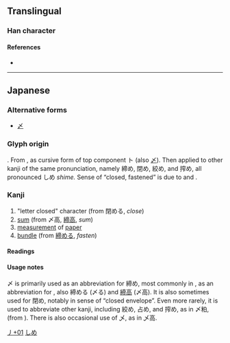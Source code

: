 {{also|メ}}
{{character info/new}}
==Translingual==

===Han character===
{{Han char|rn=4|rad=丿|as=01|sn=2|four=|canj=KU,XXKU|ids=⿻㇢丶}}

====References====
* {{Han ref|kx=0081.181|dkj=00116|hdz=10049.051|uh=4E44|ud=19968}}

----

==Japanese==
{{wikipedia|lang=ja}}

===Alternative forms===
* [[〆]]

===Glyph origin===
{{ja-etym-kokuji}}. From {{m|ja|占める|tr=shimeru}}, as cursive form of top component ト (also [[〆]]). Then applied to other kanji of the same pronunciation, namely 締め, 閉め, 絞め, and 搾め, all pronounced しめ ''shime.'' Sense of “closed, fastened” is due to {{m|ja|閉める||to close|tr=shimeru}} and {{m|ja|締める||to fasten|tr=shimeru}}.

===Kanji===
{{ja-kanji|grade=uc|rs=丿01}}

# "letter closed" character (from 閉める, ''close'')
# [[sum]] (from 〆高, [[締高]], ''sum'')
# [[measurement]] of [[paper]]
# [[bundle]] (from [[締める]], ''fasten'')

====Readings====
{{ja-readings
|kun=しめ-, して
}}

====Usage notes====
〆 is primarily used as an abbreviation for 締め, most commonly in {{m|ja|〆切}}, as an abbreviation for {{m|ja|締切||deadline; locked (door)|tr=shimekiri}}, also 締める (〆る) and [[締高]] (〆高). It is also sometimes used for 閉め, notably in sense of “closed envelope”. Even more rarely, it is used to abbreviate other kanji, including 絞め, 占め, and 搾め, as in 〆粕, (from {{m|ja|搾め糟|tr=しめかす}}). There is also occasional use of 乄, as in 乄高.

[[Category:Japanese-only CJKV Characters|丿+01]]

[[Category:Japanese symbols|しめ]]